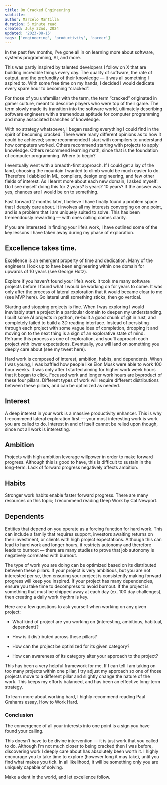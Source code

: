 ```yaml
---
title: On Cracked Engineering
subtitle:
author: Marcelo Mantilla
duration: 5 minute read
created: July 22nd, 2024
updated: '2023-08-15'
tags: ['engineering', 'productivity', 'career']
---
```


In the past few months, I’ve gone all in on learning more about software, systems programming, AI, and more.

This was partly inspired by talented developers I follow on X that are building incredible things every day. The quality of software, the rate of output, and the profundity of their knowledge — it was all something I aspired to. With some free time on my hands, I decided I would dedicate every spare hour to becoming “cracked”.

For those of you unfamiliar with the term, the term “cracked” originated in gamer culture, meant to describe players who were top of their game. The term slowly made its transition into the software world, ultimately describing software engineers with a tremendous aptitude for computer programming and many associated branches of knowledge.

With no strategy whatsoever, I began reading everything I could find in the spirit of becoming cracked. There were many different opinions as to how it could be achieved; some recommended I start with compilers to understand how computers worked. Others recommend starting with projects to apply knowledge. Others recommend learning math, since that is the foundation of computer programming. Where to begin?

I eventually went with a breadth-first approach. If I could get a lay of the land, choosing the mountain I wanted to climb would be much easier to do. Therefore I dabbled in ML, compilers, design engineering, and few other fields of interest. As I learnt more about each new domain, I asked myself: Do I see myself doing this for 2 years? 5 years? 10 years? If the answer was yes, chances are I would be on to something.

Fast forward 2 months later, I believe I have finally found a problem space that I deeply care about. It involves all my interests converging on one point, and is a problem that I am uniquely suited to solve. This has been tremendously rewarding — with ones calling comes clarity.

If you are interested in finding your life’s work, I have outlined some of the key lessons I have taken away during my phase of exploration.

## Excellence takes time.
Excellence is an emergent property of time and dedication. Many of the engineers I look up to have been engineering within one domain for upwards of 10 years (see George Hotz).

Explore if you haven’t found your life’s work.
It took me many software projects before I found what I would be working on for years to come. It was only after the process of lateral exploration that it would became clear to me (see MVP here). Go lateral until something sticks, then go vertical.

Starting and stopping projects is fine.
When I was exploring I would inevitably start a project in a particular domain to deepen my understanding. I built some AI projects in python, re-built a good chunk of git in rust, and completely failed to build a 3D reading interface. Instead of persisting through each project with some vague idea of completion, dropping it and moving on to the next thing is a sign of an explorative state of mind. Reframe this process as one of exploration, and you’ll approach each project with lower expectations. Eventually, you will land on something you deeply care about (see my tweet here).

Hard work is composed of interest, ambition, habits, and dependents.
When I was young, I was baffled how people like Elon Musk were able to work 100 hour weeks. It was only after I started aiming for higher work week hours that it began to click. Focused work and longer work hours are byproduct of these four pillars. Different types of work will require different distributions between these pillars, and can be optimized as needed.

## Interest
A deep interest in your work is a massive productivity enhancer. This is why I recommend lateral exploration first — your most interesting work is work you are called to do.
Interest in and of itself cannot be relied upon though, since not all work is interesting.

## Ambition
Projects with high ambition leverage willpower in order to make forward progress. Although this is good to have, this is difficult to sustain in the long-term.
Lack of forward progress negatively affects ambition.

## Habits
Stronger work habits enable faster forward progress. There are many resources on this topic; I recommend reading Deep Work by Cal Newport.

## Dependents
Entities that depend on you operate as a forcing function for hard work. This can include a family that requires support, investors awaiting returns on their investment, or clients with high project expectations. Although this can lead to hard work and longer hours, it restricts autonomy and therefore leads to burnout — there are many studies to prove that job autonomy is negatively correlated with burnout.

The type of work you are doing can be optimized based on its distributed between these pillars. If your project is very ambitious, but you are not interested per se, then ensuring your project is consistently making forward progress will keep you inspired. If your project has many dependencies, ensure you take time to decompress to avoid burnout. If the project is something that must be chipped away at each day (ex. 100 day challenges), then creating a daily work rhythm is key.

Here are a few questions to ask yourself when working on any given project:

- What kind of project are you working on (interesting, ambitious, habitual, dependent)?

- How is it distributed across these pillars?

- How can the project be optimized for its given category?

- How can awareness of its category alter your approach to the project?

This has been a very helpful framework for me. If I can tell I am taking on too many projects within one pillar, I try adjust my approach so one of those projects move to a different pillar and slightly change the nature of the work. This keeps my efforts balanced, and has been an effective long-term strategy.

To learn more about working hard, I highly recommend reading Paul Grahams essay, How to Work Hard.

### Conclusion
The convergence of all your interests into one point is a sign you have found your calling.

This doesn’t have to be divine intervention — it is just work that you called to do. Although I’m not much closer to being cracked then I was before, discovering work I deeply care about has absolutely been worth it. I highly encourage you to take time to explore (however long it may take), until you find what makes you tick. In all likelihood, it will be something only you are uniquely capable of solving.

Make a dent in the world, and let excellence follow.
